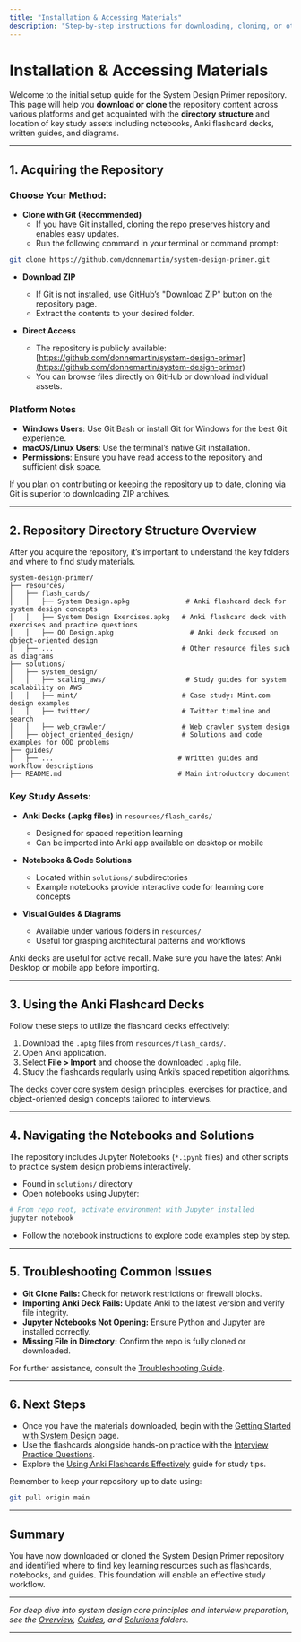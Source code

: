 ```yaml
---
title: "Installation & Accessing Materials"
description: "Step-by-step instructions for downloading, cloning, or otherwise acquiring the repository contents on various platforms. Guides users through initial directory structure and where to locate key study assets (notebooks, Anki decks, guides, diagrams)."
---
```


# Installation & Accessing Materials

Welcome to the initial setup guide for the System Design Primer repository. This page will help you **download or clone** the repository content across various platforms and get acquainted with the **directory structure** and location of key study assets including notebooks, Anki flashcard decks, written guides, and diagrams.

---

## 1. Acquiring the Repository

### Choose Your Method:

- **Clone with Git (Recommended)**
  - If you have Git installed, cloning the repo preserves history and enables easy updates.
  - Run the following command in your terminal or command prompt:

```bash
git clone https://github.com/donnemartin/system-design-primer.git
```

- **Download ZIP**
  - If Git is not installed, use GitHub’s "Download ZIP" button on the repository page.
  - Extract the contents to your desired folder.

- **Direct Access**
  - The repository is publicly available: [https://github.com/donnemartin/system-design-primer](https://github.com/donnemartin/system-design-primer)
  - You can browse files directly on GitHub or download individual assets.

### Platform Notes

- **Windows Users**: Use Git Bash or install Git for Windows for the best Git experience.
- **macOS/Linux Users**: Use the terminal’s native Git installation.
- **Permissions**: Ensure you have read access to the repository and sufficient disk space.

<Tip>
If you plan on contributing or keeping the repository up to date, cloning via Git is superior to downloading ZIP archives.
</Tip>

---

## 2. Repository Directory Structure Overview

After you acquire the repository, it’s important to understand the key folders and where to find study materials.

```
system-design-primer/
├── resources/
│   ├── flash_cards/
│   │   ├── System Design.apkg              # Anki flashcard deck for system design concepts
│   │   ├── System Design Exercises.apkg   # Anki flashcard deck with exercises and practice questions
│   │   ├── OO Design.apkg                   # Anki deck focused on object-oriented design
│   ├── ...                                # Other resource files such as diagrams
├── solutions/
│   ├── system_design/
│   │   ├── scaling_aws/                    # Study guides for system scalability on AWS
│   │   ├── mint/                          # Case study: Mint.com design examples
│   │   ├── twitter/                       # Twitter timeline and search
│   │   ├── web_crawler/                   # Web crawler system design
│   ├── object_oriented_design/            # Solutions and code examples for OOD problems
├── guides/
│   ├── ...                               # Written guides and workflow descriptions
├── README.md                             # Main introductory document
```

### Key Study Assets:

- **Anki Decks (.apkg files)** in `resources/flash_cards/`
  - Designed for spaced repetition learning
  - Can be imported into Anki app available on desktop or mobile

- **Notebooks & Code Solutions**
  - Located within `solutions/` subdirectories
  - Example notebooks provide interactive code for learning core concepts

- **Visual Guides & Diagrams**
  - Available under various folders in `resources/`
  - Useful for grasping architectural patterns and workflows

<Note>
Anki decks are useful for active recall. Make sure you have the latest Anki Desktop or mobile app before importing.
</Note>

---

## 3. Using the Anki Flashcard Decks

Follow these steps to utilize the flashcard decks effectively:

1. Download the `.apkg` files from `resources/flash_cards/`.
2. Open Anki application.
3. Select **File > Import** and choose the downloaded `.apkg` file.
4. Study the flashcards regularly using Anki’s spaced repetition algorithms.

<Tip>
The decks cover core system design principles, exercises for practice, and object-oriented design concepts tailored to interviews.
</Tip>

---

## 4. Navigating the Notebooks and Solutions

The repository includes Jupyter Notebooks (`*.ipynb` files) and other scripts to practice system design problems interactively.

- Found in `solutions/` directory
- Open notebooks using Jupyter:

```bash
# From repo root, activate environment with Jupyter installed
jupyter notebook
```

- Follow the notebook instructions to explore code examples step by step.

---

## 5. Troubleshooting Common Issues

- **Git Clone Fails:** Check for network restrictions or firewall blocks.
- **Importing Anki Deck Fails:** Update Anki to the latest version and verify file integrity.
- **Jupyter Notebooks Not Opening:** Ensure Python and Jupyter are installed correctly.
- **Missing File in Directory:** Confirm the repo is fully cloned or downloaded.

For further assistance, consult the [Troubleshooting Guide](/getting-started/validation-support/troubleshooting-common-issues).

---

## 6. Next Steps

- Once you have the materials downloaded, begin with the [Getting Started with System Design](/guides/core-study-workflows/getting-started-system-design) page.
- Use the flashcards alongside hands-on practice with the [Interview Practice Questions](/overview/feature_workflows/interview_practice_features).
- Explore the [Using Anki Flashcards Effectively](/guides/core-study-workflows/using-anki-flashcards-effectively) guide for study tips.

<Check>
Remember to keep your repository up to date using:

```bash
git pull origin main
```

</Check>

---

## Summary

You have now downloaded or cloned the System Design Primer repository and identified where to find key learning resources such as flashcards, notebooks, and guides. This foundation will enable an effective study workflow.

---

*For deep dive into system design core principles and interview preparation, see the [Overview](https://github.com/donnemartin/system-design-primer/tree/main/overview), [Guides](https://github.com/donnemartin/system-design-primer/tree/main/guides), and [Solutions](https://github.com/donnemartin/system-design-primer/tree/main/solutions) folders.*

---